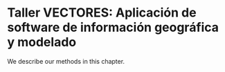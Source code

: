# Taller VECTORES: Aplicación de software de información geográfica y modelado

We describe our methods in this chapter.

